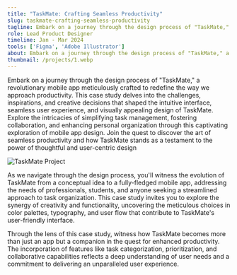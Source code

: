 ```yaml
---
title: "TaskMate: Crafting Seamless Productivity"
slug: taskmate-crafting-seamless-productivity
tagline: Embark on a journey through the design process of "TaskMate," a revolutionary mobile app dwed wed wed we d wed we d we dwe d ew d ewd we d wedwedwedwedwed wed we d we dwedwedewdwedwedew
role: Lead Product Designer
timeline: Jan - Mar 2024
tools: ['Figma', 'Adobe Illustrator']
about: Embark on a journey through the design process of "TaskMate," a revolutionary mobile app meticulously crafted to redefine the way we approach productivity. This case study delves into the challenges, inspirations, and creative decisions that shaped the intuitive interface, seamless user experience, and visually appealing design of TaskMate. Explore the intricacies of simplifying task management, fostering collaboration, and enhancing personal organization through this captivating exploration of mobile app design. Join the quest to discover the art of seamless productivity and how TaskMate stands as a testament to the power of thoughtful and user-centric design
thumbnail: /projects/1.webp
---
```


Embark on a journey through the design process of "TaskMate," a revolutionary mobile app meticulously crafted to redefine the way we approach productivity. This case study delves into the challenges, inspirations, and creative decisions that shaped the intuitive interface, seamless user experience, and visually appealing design of TaskMate. Explore the intricacies of simplifying task management, fostering collaboration, and enhancing personal organization through this captivating exploration of mobile app design. Join the quest to discover the art of seamless productivity and how TaskMate stands as a testament to the power of thoughtful and user-centric design

![TaskMate Project](/projects/1.webp)

As we navigate through the design process, you'll witness the evolution of TaskMate from a conceptual idea to a fully-fledged mobile app, addressing the needs of professionals, students, and anyone seeking a streamlined approach to task organization. This case study invites you to explore the synergy of creativity and functionality, uncovering the meticulous choices in color palettes, typography, and user flow that contribute to TaskMate's user-friendly interface.

Through the lens of this case study, witness how TaskMate becomes more than just an app but a companion in the quest for enhanced productivity. The incorporation of features like task categorization, prioritization, and collaborative capabilities reflects a deep understanding of user needs and a commitment to delivering an unparalleled user experience.
